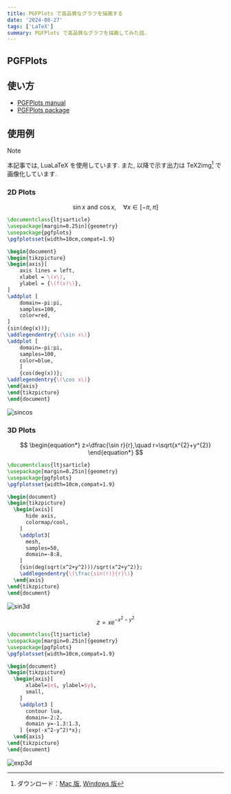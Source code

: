 ```yaml
---
title: PGFPlots で高品質なグラフを描画する
date: '2024-08-27'
tags: ['LaTeX']
summary: PGFPlots で高品質なグラフを描画してみた話.
---
```


## PGFPlots

## 使い方

- [PGFPlots manual](https://ftp.kddilabs.jp/CTAN/graphics/pgf/contrib/pgfplots/doc/pgfplots.pdf)
- [PGFPlots package](https://sharelatex-wiki-cdn-671420.c.cdn77.org/learn/latex/Pgfplots_package)

## 使用例

> [!NOTE]
> 本記事では, LuaLaTeX を使用しています.
> また, 以降で示す出力は TeX2img[^1] で画像化しています. 

### 2D Plots

$$
\begin{equation*}
\sin x \, \, \text{and} \, \, \cos x , \quad \forall x \in [-\pi, \pi]
\end{equation*}
$$

```latex
\documentclass{ltjsarticle}
\usepackage[margin=0.25in]{geometry}
\usepackage{pgfplots}
\pgfplotsset{width=10cm,compat=1.9}

\begin{document}
\begin{tikzpicture}
\begin{axis}[
    axis lines = left,
    xlabel = \(x\),
    ylabel = {\(f(x)\)},
]
\addplot [
    domain=-pi:pi, 
    samples=100, 
    color=red,
]
{sin(deg(x))};
\addlegendentry{\(\sin x\)}
\addplot [
    domain=-pi:pi, 
    samples=100, 
    color=blue,
    ]
    {cos(deg(x))};
\addlegendentry{\(\cos x\)}
\end{axis}
\end{tikzpicture}
\end{document}
```

![sincos](/static/images/latex/sincos.png)

### 3D Plots

$$
\begin{equation*}
z=\dfrac{\sin r}{r},\quad r=\sqrt{x^{2}+y^{2}}
\end{equation*}
$$

```latex
\documentclass{ltjsarticle}
\usepackage[margin=0.25in]{geometry}
\usepackage{pgfplots}
\pgfplotsset{width=10cm,compat=1.9}

\begin{document}
\begin{tikzpicture}
  \begin{axis}[
      hide axis,
      colormap/cool,
    ]
    \addplot3[
      mesh,
      samples=50,
      domain=-8:8,
    ]
    {sin(deg(sqrt(x^2+y^2)))/sqrt(x^2+y^2)};
    \addlegendentry{\(\frac{sin(r)}{r}\)}
  \end{axis}
\end{tikzpicture}
\end{document}
```

![sin3d](/static/images/latex/sin3d.png)

$$
\begin{equation*}
z=xe^{-x^{2}-y^{2}}
\end{equation*}
$$

```latex
\documentclass{ltjsarticle}
\usepackage[margin=0.25in]{geometry}
\usepackage{pgfplots}
\pgfplotsset{width=10cm,compat=1.9}

\begin{document}
\begin{tikzpicture}
  \begin{axis}[
      xlabel=$x$, ylabel=$y$,
      small,
    ]
    \addplot3 [
      contour lua,
      domain=-2:2,
      domain y=-1.3:1.3,
    ] {exp(-x^2-y^2)*x};
  \end{axis}
\end{tikzpicture}
\end{document}
```

![exp3d](/static/images/latex/exp3d.png)

[^1]: ダウンロード：[Mac 版](https://tex2img.tech/), [Windows 版](https://www.ms.u-tokyo.ac.jp/~abenori/soft/#TEX2IMG)